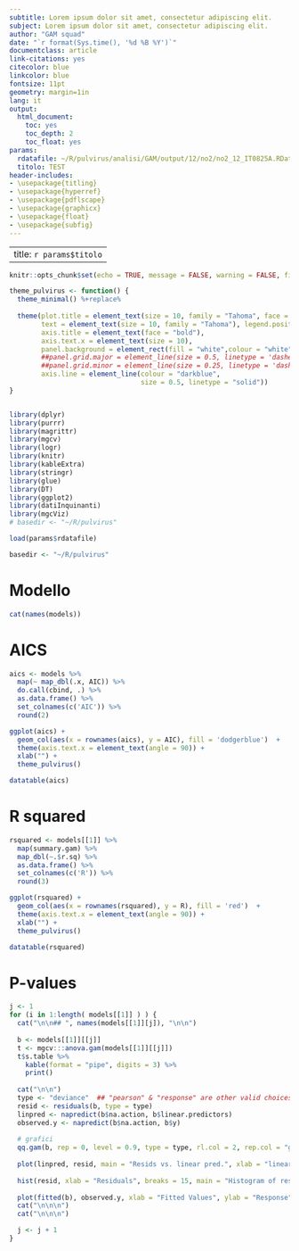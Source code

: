 ```yaml
---
subtitle: Lorem ipsum dolor sit amet, consectetur adipiscing elit.
subject: Lorem ipsum dolor sit amet, consectetur adipiscing elit.
author: "GAM squad"
date: "`r format(Sys.time(), '%d %B %Y')`"
documentclass: article
link-citations: yes
citecolor: blue
linkcolor: blue
fontsize: 11pt
geometry: margin=1in
lang: it
output:
  html_document:
    toc: yes
    toc_depth: 2
    toc_float: yes
params:
  rdatafile: ~/R/pulvirus/analisi/GAM/output/12/no2/no2_12_IT0825A.RData
  titolo: TEST
header-includes:
- \usepackage{titling}
- \usepackage{hyperref}
- \usepackage{pdflscape}
- \usepackage{graphicx}
- \usepackage{float}
- \usepackage{subfig}
---
```


---
title: `r params$titolo`
---


```r
knitr::opts_chunk$set(echo = TRUE, message = FALSE, warning = FALSE, fig.align = 'center')

theme_pulvirus <- function() {
  theme_minimal() %+replace% 
    
  theme(plot.title = element_text(size = 10, family = "Tahoma", face = "bold"),
        text = element_text(size = 10, family = "Tahoma"), legend.position = "top",
        axis.title = element_text(face = "bold"),
        axis.text.x = element_text(size = 10),
        panel.background = element_rect(fill = "white",colour = "white", size = 0.5, linetype = "solid"),
        ##panel.grid.major = element_line(size = 0.5, linetype = 'dashed',colour = "#708090"), 
        ##panel.grid.minor = element_line(size = 0.25, linetype = 'dashed', colour = "#708090"),
        axis.line = element_line(colour = "darkblue", 
                                 size = 0.5, linetype = "solid"))
}


library(dplyr)
library(purrr)
library(magrittr)
library(mgcv)
library(logr)
library(knitr)
library(kableExtra)
library(stringr)
library(glue)
library(DT)
library(ggplot2)
library(datiInquinanti)
library(mgcViz)
# basedir <- "~/R/pulvirus"

load(params$rdatafile)

basedir <- "~/R/pulvirus"

```

# Modello

```r
cat(names(models))
```

# AICS 

```r
aics <- models %>% 
  map(~ map_dbl(.x, AIC)) %>%  
  do.call(cbind, .) %>% 
  as.data.frame() %>% 
  set_colnames(c('AIC')) %>% 
  round(2) 

ggplot(aics) + 
  geom_col(aes(x = rownames(aics), y = AIC), fill = 'dodgerblue')  +  
  theme(axis.text.x = element_text(angle = 90)) + 
  xlab("") + 
  theme_pulvirus()

datatable(aics)
```

# R squared 

```r
rsquared <- models[[1]] %>%
  map(summary.gam) %>%
  map_dbl(~.$r.sq) %>% 
  as.data.frame() %>% 
  set_colnames(c('R')) %>% 
  round(3) 

ggplot(rsquared) + 
  geom_col(aes(x = rownames(rsquared), y = R), fill = 'red')  +  
  theme(axis.text.x = element_text(angle = 90)) + 
  xlab("") + 
  theme_pulvirus()

datatable(rsquared)
```

# P-values

```r
j <- 1
for (i in 1:length( models[[1]] ) ) {
  cat("\n\n## ", names(models[[1]][j]), "\n\n")
  
  b <- models[[1]][[j]]
  t <- mgcv:::anova.gam(models[[1]][[j]]) 
  t$s.table %>% 
    kable(format = "pipe", digits = 3) %>% 
    print()
  
  cat("\n\n")
  type <- "deviance"  ## "pearson" & "response" are other valid choices
  resid <- residuals(b, type = type)
  linpred <- napredict(b$na.action, b$linear.predictors)
  observed.y <- napredict(b$na.action, b$y)
  
  # grafici
  qq.gam(b, rep = 0, level = 0.9, type = type, rl.col = 2, rep.col = "gray80")
  
  plot(linpred, resid, main = "Resids vs. linear pred.", xlab = "linear predictor", ylab = "residuals")
  
  hist(resid, xlab = "Residuals", breaks = 15, main = "Histogram of residuals")
  
  plot(fitted(b), observed.y, xlab = "Fitted Values", ylab = "Response", main = "Response vs. Fitted Values")
  cat("\n\n\n")
  cat("\n\n\n")

  j <- j + 1
}
```

 